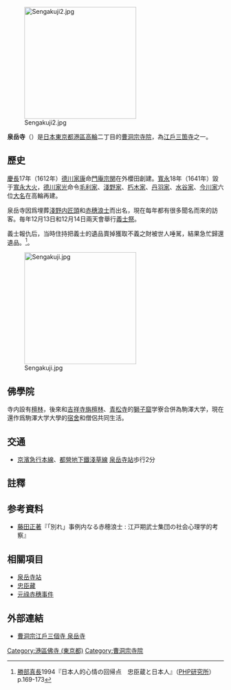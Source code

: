 {{coord|35.637733|139.736275|format=dms|display=title|type:landmark_region:JP-13_scale:10000}} 
[[File:Sengakuji2.jpg|260px]]

'''泉岳寺'''（{{jpn|j=泉岳寺|hg=せんがくじ|rm=Sengaku-ji}}）是[[日本|日本]][[東京都|東京都]][[港區_(東京都)|港區]][[高輪|高輪]]二丁目的[[曹洞宗|曹洞宗]][[寺院|寺院]]，為[[江戶三箇寺|江戶三箇寺]]之一。

== 歷史 ==
[[慶長|慶長]]17年（1612年）[[德川家康|德川家康]]命[[門庵宗関|門庵宗関]]在外櫻田創建。[[寬永|寬永]]18年（1641年）毀于[[寬永大火|寬永大火]]，[[德川家光|德川家光]]命令[[毛利家|毛利家]]、[[淺野家|淺野家]]、[[朽木家|朽木家]]、[[丹羽家|丹羽家]]、[[水谷家|水谷家]]、[[今川家|今川家]]六位[[大名_(稱謂)|大名]]在高輪再建。

泉岳寺因爲埋葬[[淺野長矩|淺野内匠頭]]和[[赤穗浪士|赤穗浪士]]而出名，現在每年都有很多聞名而來的訪客。毎年12月13日和12月14日兩天會舉行[[義士祭|義士祭]]。

義士報仇后，当時住持把義士的遺品賣掉獲取不義之財被世人唾駡，結果急忙歸還遺品。<ref>[[勝部真長|勝部真長]]1994『日本人的心情の回帰点　忠臣蔵と日本人』（[[PHP研究所|PHP研究所]]）p.169-173</ref>。

[[File:Sengakuji.jpg|260px]]

==佛學院==
寺内設有[[檀林|檀林]]，後來和[[吉祥寺|吉祥寺]][[旃檀林|旃檀林]]、[[青松寺|青松寺]]的[[獅子窟|獅子窟]]学寮合併為駒澤大学，現在還作爲駒澤大学大學的[[宿舍|宿舍]]和僧侶共同生活。

== 交通 ==
*[[京急本線|京濱急行本線]]、[[都營地下鐵|都營地下鐵]][[淺草線|淺草線]] [[泉岳寺站|泉岳寺站]]歩行2分

== 註釋 ==
<references/>

== 参考資料 ==
*[[藤田正著|藤田正著]]『「別れ」事例内なる赤穂浪士 : 江戸期武士集団の社会心理学的考察』

== 相關項目 ==
*[[泉岳寺站|泉岳寺站]]
*[[忠臣藏|忠臣藏]]
*[[元祿赤穗事件|元祿赤穗事件]]

== 外部連結 ==
*[http://www.sengakuji.or.jp/about/main.html 曹洞宗江戶三個寺 泉岳寺] {{Wayback|url=http://www.sengakuji.or.jp/about/main.html |date=20090121143516 }}

{{DEFAULTSORT:Sengakuji}}
[[Category:港區佛寺_(東京都)|Category:港區佛寺 (東京都)]]
[[Category:曹洞宗寺院|Category:曹洞宗寺院]]